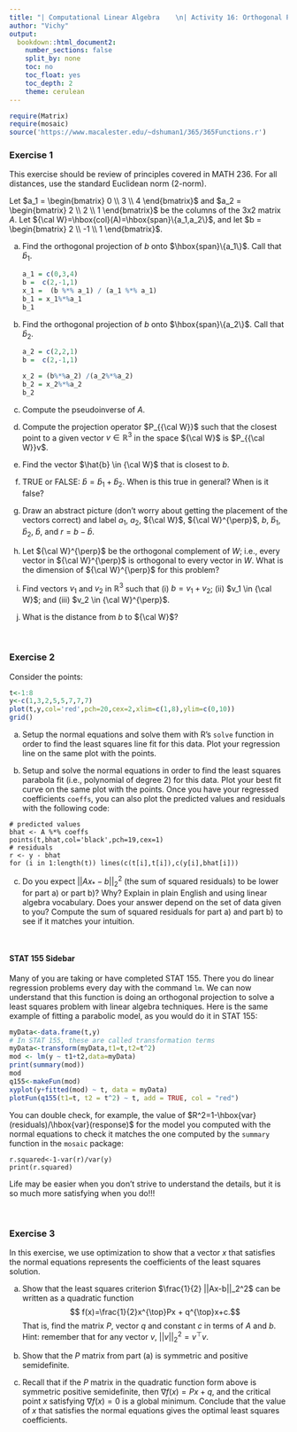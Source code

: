 ```yaml
---
title: "| Computational Linear Algebra    \n| Activity 16: Orthogonal Projections, Least Squares, and the Normal Equations \n"
author: "Vichy"
output:
  bookdown::html_document2:
    number_sections: false
    split_by: none
    toc: no
    toc_float: yes
    toc_depth: 2
    theme: cerulean
---
```


```r
require(Matrix)
require(mosaic)
source('https://www.macalester.edu/~dshuman1/365/365Functions.r')
```

### Exercise 1

This exercise should be review of principles covered in MATH 236. For all distances, use the standard Euclidean norm (2-norm).

Let $a_1 = \begin{bmatrix} 0 \\ 3 \\ 4 \end{bmatrix}$ and $a_2 = \begin{bmatrix} 2 \\ 2 \\ 1 \end{bmatrix}$ be the columns of the 3x2 matrix $A$. Let ${\cal W}=\hbox{col}(A)=\hbox{span}\{a_1,a_2\}$, and let $b = \begin{bmatrix} 2 \\ -1 \\ 1 \end{bmatrix}$.

a)  Find the orthogonal projection of $b$ onto $\hbox{span}\{a_1\}$. Call that $\hat{b}_1$.

    ```r
    a_1 = c(0,3,4)
    b =  c(2,-1,1)
    x_1 =  (b %*% a_1) / (a_1 %*% a_1)
    b_1 = x_1%*%a_1
    b_1
    ```

b)  Find the orthogonal projection of $b$ onto $\hbox{span}\{a_2\}$. Call that $\hat{b}_2$.

    ```r
    a_2 = c(2,2,1)
    b =  c(2,-1,1)

    x_2 = (b%*%a_2) /(a_2%*%a_2)
    b_2 = x_2%*%a_2
    b_2
    ```

c)  Compute the pseudoinverse of $A$.

d)  Compute the projection operator $P_{{\cal W}}$ such that the closest point to a given vector $v \in \mathbb{R}^3$ in the space ${\cal W}$ is $P_{{\cal W}}v$.

e)  Find the vector $\hat{b} \in {\cal W}$ that is closest to $b$.

f)  TRUE or FALSE: $\hat{b}=\hat{b}_1 + \hat{b}_2$. When is this true in general? When is it false?

g)  Draw an abstract picture (don't worry about getting the placement of the vectors correct) and label $a_1$, $a_2$, ${\cal W}$, ${\cal W}^{\perp}$, $b$, $\hat{b}_1$, $\hat{b}_2$, $\hat{b}$, and $r=b-\hat{b}$.

h)  Let ${\cal W}^{\perp}$ be the orthogonal complement of $W$; i.e., every vector in ${\cal W}^{\perp}$ is orthogonal to every vector in $W$. What is the dimension of ${\cal W}^{\perp}$ for this problem?

i)  Find vectors $v_1$ and $v_2$ in $\mathbb{R}^3$ such that (i) $b=v_1+v_2$; (ii) $v_1 \in {\cal W}$; and (iii) $v_2 \in {\cal W}^{\perp}$.

j)  What is the distance from $b$ to ${\cal W}$?

\

### Exercise 2

Consider the points:

```r
t<-1:8
y<-c(1,3,2,5,5,7,7,7)
plot(t,y,col='red',pch=20,cex=2,xlim=c(1,8),ylim=c(0,10))
grid()
```

a)  Setup the normal equations and solve them with R's `solve` function in order to find the least squares line fit for this data. Plot your regression line on the same plot with the points.

b)  Setup and solve the normal equations in order to find the least squares parabola fit (i.e., polynomial of degree 2) for this data. Plot your best fit curve on the same plot with the points. Once you have your regressed coefficients `coeffs`, you can also plot the predicted values and residuals with the following code:

<!-- -->

    # predicted values
    bhat <- A %*% coeffs
    points(t,bhat,col='black',pch=19,cex=1)
    # residuals
    r <- y - bhat
    for (i in 1:length(t)) lines(c(t[i],t[i]),c(y[i],bhat[i]))

c)  Do you expect $||Ax_*-b||_2^2$ (the sum of squared residuals) to be lower for part a) or part b)? Why? Explain in plain English and using linear algebra vocabulary. Does your answer depend on the set of data given to you? Compute the sum of squared residuals for part a) and part b) to see if it matches your intuition.

\

#### STAT 155 Sidebar

Many of you are taking or have completed STAT 155. There you do linear regression problems every day with the command `lm`. We can now understand that this function is doing an orthogonal projection to solve a least squares problem with linear algebra techniques. Here is the same example of fitting a parabolic model, as you would do it in STAT 155:

```r
myData<-data.frame(t,y)
# In STAT 155, these are called transformation terms
myData<-transform(myData,t1=t,t2=t^2)
mod <- lm(y ~ t1+t2,data=myData)
print(summary(mod))
mod
q155<-makeFun(mod)
xyplot(y+fitted(mod) ~ t, data = myData)
plotFun(q155(t1=t, t2 = t^2) ~ t, add = TRUE, col = "red")
```

You can double check, for example, the value of $R^2=1-\hbox{var}(residuals)/\hbox{var}(response)$ for the model you computed with the normal equations to check it matches the one computed by the `summary` function in the `mosaic` package:

    r.squared<-1-var(r)/var(y)
    print(r.squared)

Life may be easier when you don't strive to understand the details, but it is so much more satisfying when you do!!!

\

### Exercise 3

In this exercise, we use optimization to show that a vector $x$ that satisfies the normal equations represents the coefficients of the least squares solution.

a)  Show that the least squares criterion $\frac{1}{2} ||Ax-b||_2^2$ can be written as a quadratic function $$ f(x)=\frac{1}{2}x^{\top}Px + q^{\top}x+c.$$ That is, find the matrix $P$, vector $q$ and constant $c$ in terms of $A$ and $b$. Hint: remember that for any vector $v$, $||v||_2^2=v^{\top}v$.

b)  Show that the $P$ matrix from part (a) is symmetric and positive semidefinite.

c)  Recall that if the $P$ matrix in the quadratic function form above is symmetric positive semidefinite, then $\nabla f(x)=Px+q$, and the critical point $x$ satisfying $\nabla f (x)=0$ is a global minimum. Conclude that the value of $x$ that satisfies the normal equations gives the optimal least squares coefficients.
